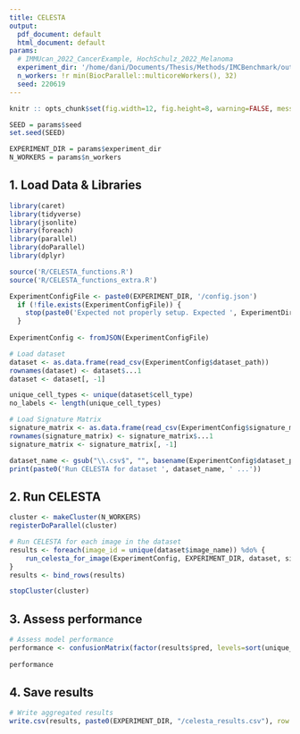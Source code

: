 ```yaml
---
title: CELESTA
output:
  pdf_document: default
  html_document: default
params:
  # IMMUcan_2022_CancerExample, HochSchulz_2022_Melanoma
  experiment_dir: '/home/dani/Documents/Thesis/Methods/IMCBenchmark/output/IMMUcan_2022_CancerExample/celesta/exprs'
  n_workers: !r min(BiocParallel::multicoreWorkers(), 32)
  seed: 220619
---
```


```r
knitr :: opts_chunk$set(fig.width=12, fig.height=8, warning=FALSE, message=FALSE)

SEED = params$seed
set.seed(SEED)

EXPERIMENT_DIR = params$experiment_dir
N_WORKERS = params$n_workers
```

## 1. Load Data & Libraries

```r
library(caret)
library(tidyverse)
library(jsonlite)
library(foreach)
library(parallel)
library(doParallel)
library(dplyr)

source('R/CELESTA_functions.R')
source('R/CELESTA_functions_extra.R')

ExperimentConfigFile <- paste0(EXPERIMENT_DIR, '/config.json')
  if (!file.exists(ExperimentConfigFile)) {
    stop(paste0('Expected not properly setup. Expected ', ExperimentDir, ' to contain a `config.json` file.'))
  }
  
ExperimentConfig <- fromJSON(ExperimentConfigFile)

# Load dataset
dataset <- as.data.frame(read_csv(ExperimentConfig$dataset_path))
rownames(dataset) <- dataset$...1
dataset <- dataset[, -1]

unique_cell_types <- unique(dataset$cell_type)
no_labels <- length(unique_cell_types)

# Load Signature Matrix
signature_matrix <- as.data.frame(read_csv(ExperimentConfig$signature_matrix_path))
rownames(signature_matrix) <- signature_matrix$...1
signature_matrix <- signature_matrix[, -1]

dataset_name <- gsub("\\.csv$", "", basename(ExperimentConfig$dataset_path))
print(paste0('Run CELESTA for dataset ', dataset_name, ' ...'))
```

## 2. Run CELESTA

```r
cluster <- makeCluster(N_WORKERS)
registerDoParallel(cluster)

# Run CELESTA for each image in the dataset
results <- foreach(image_id = unique(dataset$image_name)) %do% {
    run_celesta_for_image(ExperimentConfig, EXPERIMENT_DIR, dataset, signature_matrix, image_id, no_labels)
}
results <- bind_rows(results)

stopCluster(cluster)
```

## 3. Assess performance

```r
# Assess model performance
performance <- confusionMatrix(factor(results$pred, levels=sort(unique_cell_types)), factor(results$label, levels=sort(unique_cell_types)))
  
performance
```

## 4. Save results

```r
# Write aggregated results
write.csv(results, paste0(EXPERIMENT_DIR, "/celesta_results.csv"), row.names = FALSE)
```
